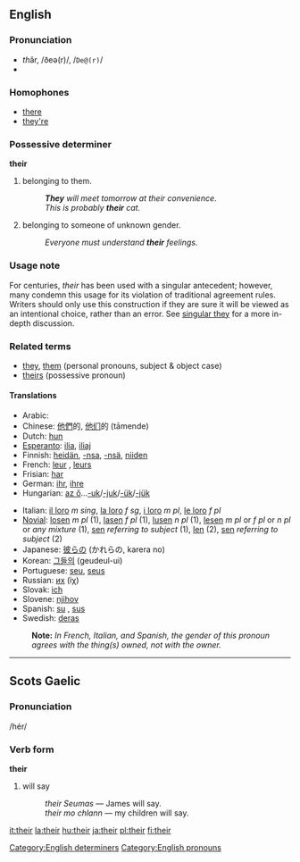 ==English==

{{rank|my|were|are|37|their|one|so|me}}

===Pronunciation===
*<i>th</i>âr, /ðeə(r)/, /<tt>De@(r)</tt>/
*{{audio|en-us-their.ogg|Audio (US)}}

===Homophones===
*[[there]]
*[[they're]]

===Possessive determiner===
'''their'''

# belonging to them.
#:'''''They''' will meet tomorrow at their convenience''. 
#:''This is probably '''their''' cat.'' 
# belonging to someone of unknown gender.
#:''Everyone must understand '''their''' feelings.''

===Usage note===
For centuries, ''their'' has been used with a singular antecedent; however, many condemn this usage for its violation of traditional agreement rules.  Writers should only use this construction if they are sure it will be viewed as an intentional choice, rather than an error. See [[w:Singular_they|singular they]] for a more in-depth discussion.

===Related terms===
*[[they]], [[them]] (personal pronouns, subject & object case)
*[[theirs]] (possessive pronoun)

====Translations====
{{top}}
*Arabic: {{ARchar|[[لهم]]}} {{Unicode|(láhum)}}
*Chinese: [[他們]]的, [[他们]]的 (tāmende)
*Dutch: [[hun]]
*[[Esperanto]]: [[ilia]], [[iliaj]]
*Finnish: [[heidän]], [[-nsa]], [[-nsä]], [[niiden]]
*French: [[leur]] {{s}}, [[leurs]] {{p}}
*Frisian: [[har]]
*German: [[ihr]], [[ihre]]
*Hungarian: [[az ő]]...[[-uk]]/[[-juk]]/[[-ük]]/[[-jük]]
{{mid}}
*Italian: [[il loro]] ''m sing'', [[la loro]] ''f sg'', [[i loro]] ''m pl'', [[le loro]] ''f pl''
*[[Novial]]: [[losen]] ''m pl'' (1), [[lasen]] ''f pl'' (1), [[lusen]] ''n pl '' (1), [[lesen]] ''m pl'' or ''f pl'' or ''n pl'' or ''any mixture'' (1), [[sen]] ''referring to subject'' (1), [[len]] (2), [[sen]] ''referring to subject'' (2) 
*Japanese: [[彼ら]]の (かれらの, karera no)
*Korean: [[그들의]] (geudeul-ui)
*Portuguese: [[seu]], [[seus]]
*Russian: [[их]] (iχ)
*Slovak: [[ich#Slovak|ich]]
*Slovene: [[njihov]]
*Spanish: [[su]] {{s}}, [[sus]] {{p}}
*Swedish: [[deras]]
{{bottom}}
:'''Note:''' ''In French, Italian, and Spanish, the gender of this pronoun agrees with the thing(s) owned, not with the owner.''

----

==Scots Gaelic==
===Pronunciation===
/hér/

===Verb form===
'''their'''

# will say
#:''their Seumas'' &mdash; James will say.
#:''their mo chlann'' &mdash; my children will say.

[[Category:English determiners]]
[[Category:English pronouns]]

[[it:their]]
[[la:their]]
[[hu:their]]
[[ja:their]]
[[pl:their]]
[[fi:their]]